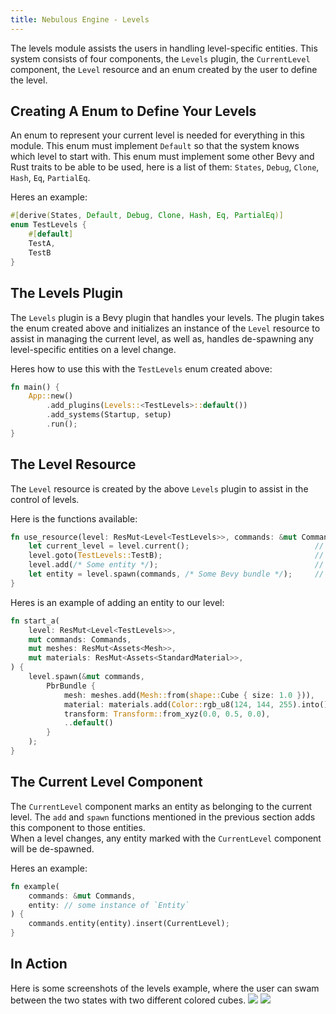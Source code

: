 ```yaml
---
title: Nebulous Engine - Levels
---
```

The levels module assists the users in handling level-specific entities.  This system consists of four components, the `Levels` plugin, the `CurrentLevel` component, the `Level` resource and an enum created by the user to define the level.

## Creating A Enum to Define Your Levels
An enum to represent your current level is needed for everything in this module.  This enum must implement `Default` so that the system knows which level to start with.
This enum must implement some other Bevy and Rust traits to be able to be used, here is a list of them: `States`, `Debug`, `Clone`, `Hash`, `Eq`, `PartialEq`.

Heres an example:
```rust
#[derive(States, Default, Debug, Clone, Hash, Eq, PartialEq)]
enum TestLevels {
    #[default]
    TestA,
    TestB
}
```

## The Levels Plugin
The `Levels` plugin is a Bevy plugin that handles your levels.  The plugin takes the enum created above and initializes an instance of the `Level` resource to assist in managing the current level, as well as, handles de-spawning any level-specific entities on a level change.

Heres how to use this with the `TestLevels` enum created above:
```rust
fn main() {
    App::new()
        .add_plugins(Levels::<TestLevels>::default())
        .add_systems(Startup, setup)
        .run();
}
```

## The Level Resource
The `Level` resource is created by the above `Levels` plugin to assist in the control of levels.

Here is the functions available:
```rust
fn use_resource(level: ResMut<Level<TestLevels>>, commands: &mut Commands) {
    let current_level = level.current();                            // Gets the current level.
    level.goto(TestLevels::TestB);                                  // Tells the `Levels` plugin to proceed to this level.
    level.add(/* Some entity */);                                   // Adds an entity to the current level.
    let entity = level.spawn(commands, /* Some Bevy bundle */);     // Spawns an entity to the current level using the given bundle.
}
```

Heres is an example of adding an entity to our level:
```rust
fn start_a(
    level: ResMut<Level<TestLevels>>,
    mut commands: Commands,
    mut meshes: ResMut<Assets<Mesh>>,
    mut materials: ResMut<Assets<StandardMaterial>>,
) {
    level.spawn(&mut commands, 
        PbrBundle {
            mesh: meshes.add(Mesh::from(shape::Cube { size: 1.0 })),
            material: materials.add(Color::rgb_u8(124, 144, 255).into()),
            transform: Transform::from_xyz(0.0, 0.5, 0.0),
            ..default()
        }
    );
}
```

## The Current Level Component
The `CurrentLevel` component marks an entity as belonging to the current level.  The `add` and `spawn` functions mentioned in the previous section adds this component to those entities.  
When a level changes, any entity marked with the `CurrentLevel` component will be de-spawned.

Heres an example:
```rust
fn example(
    commands: &mut Commands,
    entity: // some instance of `Entity`
) {
    commands.entity(entity).insert(CurrentLevel);
}
```

## In Action
Here is some screenshots of the levels example, where the user can swam between the two states with two different colored cubes.
<img src="/ne-3.png"/>
<img src="/ne-4.png"/>
